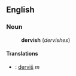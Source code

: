 ==English==
===Noun===
:'''dervish''' (''dervishes'')
====Translations====
*{{Sk}}: [[derviš]] ''m'' <!-- Moslem something or other -->